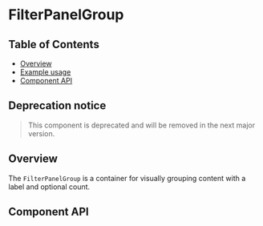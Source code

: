 
# FilterPanelGroup

## Table of Contents

- [Overview](#overview)
- [Example usage](#example-usage)
- [Component API](#component-api)

## Deprecation notice

> This component is deprecated and will be removed in the next major version.


## Overview

The `FilterPanelGroup` is a container for visually grouping content with a label
and optional count.

<Canvas>
  <Story of={FilterPanelGroupStories.Default} />
</Canvas>

## Component API

<Controls />
